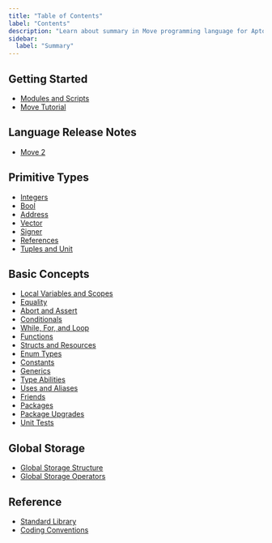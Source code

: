 ```yaml
---
title: "Table of Contents"
label: "Contents"
description: "Learn about summary in Move programming language for Aptos smart contract development."
sidebar:
  label: "Summary"
---
```


## Getting Started

- [Modules and Scripts](/build/smart-contracts/book/modules-and-scripts)
- [Move Tutorial](/build/smart-contracts/book/move-tutorial)

## Language Release Notes

- [Move 2](/build/smart-contracts/book/move-2)

## Primitive Types

- [Integers](/build/smart-contracts/book/integers)
- [Bool](/build/smart-contracts/book/bool)
- [Address](/build/smart-contracts/book/address)
- [Vector](/build/smart-contracts/book/vector)
- [Signer](/build/smart-contracts/book/signer)
- [References](/build/smart-contracts/book/references)
- [Tuples and Unit](/build/smart-contracts/book/tuples)

## Basic Concepts

- [Local Variables and Scopes](/build/smart-contracts/book/variables)
- [Equality](/build/smart-contracts/book/equality)
- [Abort and Assert](/build/smart-contracts/book/abort-and-assert)
- [Conditionals](/build/smart-contracts/book/conditionals)
- [While, For, and Loop](/build/smart-contracts/book/loops)
- [Functions](/build/smart-contracts/book/functions)
- [Structs and Resources](/build/smart-contracts/book/structs-and-resources)
- [Enum Types](/build/smart-contracts/book/enums)
- [Constants](/build/smart-contracts/book/constants)
- [Generics](/build/smart-contracts/book/generics)
- [Type Abilities](/build/smart-contracts/book/abilities)
- [Uses and Aliases](/build/smart-contracts/book/uses)
- [Friends](/build/smart-contracts/book/friends)
- [Packages](/build/smart-contracts/book/packages)
- [Package Upgrades](/build/smart-contracts/book/package-upgrades)
- [Unit Tests](/build/smart-contracts/book/unit-testing)

## Global Storage

- [Global Storage Structure](/build/smart-contracts/book/global-storage-structure)
- [Global Storage Operators](/build/smart-contracts/book/global-storage-operators)

## Reference

- [Standard Library](/build/smart-contracts/book/standard-library)
- [Coding Conventions](/build/smart-contracts/book/coding-conventions)
